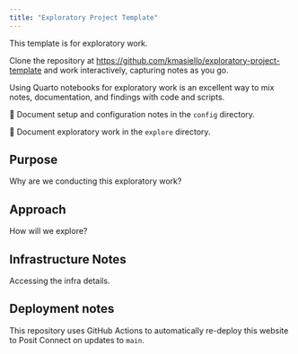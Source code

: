 ```yaml
---
title: "Exploratory Project Template"
---
```


This template is for exploratory work. 

Clone the repository at <https://github.com/kmasiello/exploratory-project-template> and work interactively, capturing notes as you go.

Using Quarto notebooks for exploratory work is an excellent way to mix notes, documentation, and findings with code and scripts.

📁 Document setup and configuration notes in the `config` directory.

📁 Document exploratory work in the `explore` directory.

## Purpose

Why are we conducting this exploratory work?

## Approach

How will we explore?

## Infrastructure Notes

Accessing the infra details. 

## Deployment notes

This repository uses GitHub Actions to automatically re-deploy this website to Posit Connect on updates to `main`.

